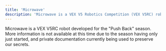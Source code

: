 ```yaml
---
title: 'Microwave'
description: 'Microwave is a VEX V5 Robotics Competition (VEX V5RC) robot developed for the 2025-2026 ("Push Back") season.'
---
```


Microwave is a VEX V5RC robot developed for the "Push Back" season. More information is not available at this time due to the season having only just started, and private documentation currently being used to preserve our secrets.